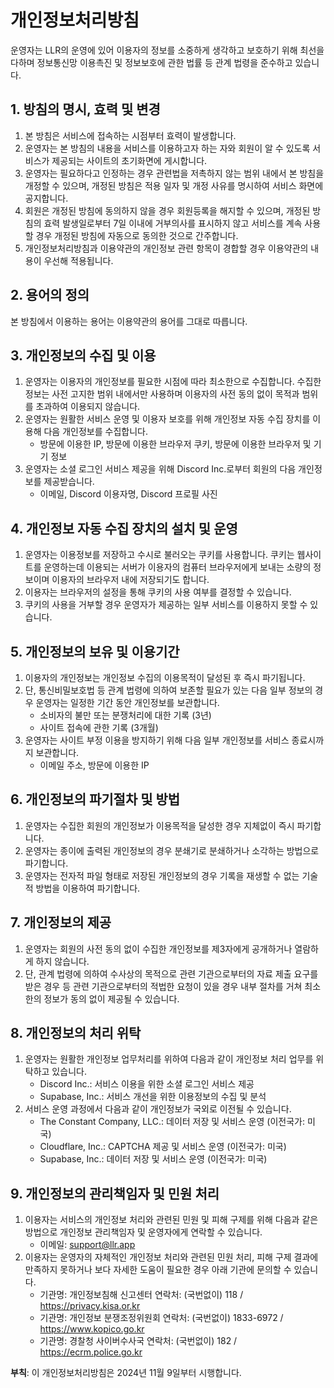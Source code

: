 # 개인정보처리방침

운영자는 LLR의 운영에 있어 이용자의 정보를 소중하게 생각하고 보호하기 위해 최선을 다하며 정보통신망 이용촉진 및 정보보호에 관한 법률 등 관계 법령을 준수하고 있습니다.

## 1. 방침의 명시, 효력 및 변경

1. 본 방침은 서비스에 접속하는 시점부터 효력이 발생합니다.
2. 운영자는 본 방침의 내용을 서비스를 이용하고자 하는 자와 회원이 알 수 있도록 서비스가 제공되는 사이트의 초기화면에 게시합니다.
3. 운영자는 필요하다고 인정하는 경우 관련법을 저촉하지 않는 범위 내에서 본 방침을 개정할 수 있으며, 개정된 방침은 적용 일자 및 개정 사유를 명시하여 서비스 화면에 공지합니다.
4. 회원은 개정된 방침에 동의하지 않을 경우 회원등록을 해지할 수 있으며, 개정된 방침의 효력 발생일로부터 7일 이내에 거부의사를 표시하지 않고 서비스를 계속 사용할 경우 개정된 방침에 자동으로 동의한 것으로 간주합니다.
5. 개인정보처리방침과 이용약관의 개인정보 관련 항목이 경합할 경우 이용약관의 내용이 우선해 적용됩니다.

## 2. 용어의 정의

본 방침에서 이용하는 용어는 이용약관의 용어를 그대로 따릅니다.

## 3. 개인정보의 수집 및 이용

1. 운영자는 이용자의 개인정보를 필요한 시점에 따라 최소한으로 수집합니다. 수집한 정보는 사전 고지한 범위 내에서만 사용하며 이용자의 사전 동의 없이 목적과 범위를 초과하여 이용되지 않습니다.
2. 운영자는 원활한 서비스 운영 및 이용자 보호를 위해 개인정보 자동 수집 장치를 이용해 다음 개인정보를 수집합니다.
   * 방문에 이용한 IP, 방문에 이용한 브라우저 쿠키, 방문에 이용한 브라우저 및 기기 정보
3. 운영자는 소셜 로그인 서비스 제공을 위해 Discord Inc.로부터 회원의 다음 개인정보를 제공받습니다.
   * 이메일, Discord 이용자명, Discord 프로필 사진

## 4. 개인정보 자동 수집 장치의 설치 및 운영

1. 운영자는 이용정보를 저장하고 수시로 불러오는 쿠키를 사용합니다. 쿠키는 웹사이트를 운영하는데 이용되는 서버가 이용자의 컴퓨터 브라우저에게 보내는 소량의 정보이며 이용자의 브라우저 내에 저장되기도 합니다.
2. 이용자는 브라우저의 설정을 통해 쿠키의 사용 여부를 결정할 수 있습니다.
3. 쿠키의 사용을 거부할 경우 운영자가 제공하는 일부 서비스를 이용하지 못할 수 있습니다.

## 5. 개인정보의 보유 및 이용기간

1. 이용자의 개인정보는 개인정보 수집의 이용목적이 달성된 후 즉시 파기됩니다.
2. 단, 통신비밀보호법 등 관계 법령에 의하여 보존할 필요가 있는 다음 일부 정보의 경우 운영자는 일정한 기간 동안 개인정보를 보관합니다.
   * 소비자의 불만 또는 분쟁처리에 대한 기록 (3년)
   * 사이트 접속에 관한 기록 (3개월)
3. 운영자는 사이트 부정 이용을 방지하기 위해 다음 일부 개인정보를 서비스 종료시까지 보관합니다.
   * 이메일 주소, 방문에 이용한 IP

## 6. 개인정보의 파기절차 및 방법

1. 운영자는 수집한 회원의 개인정보가 이용목적을 달성한 경우 지체없이 즉시 파기합니다.
2. 운영자는 종이에 출력된 개인정보의 경우 분쇄기로 분쇄하거나 소각하는 방법으로 파기합니다.
3. 운영자는 전자적 파일 형태로 저장된 개인정보의 경우 기록을 재생할 수 없는 기술적 방법을 이용하여 파기합니다.

## 7. 개인정보의 제공

1. 운영자는 회원의 사전 동의 없이 수집한 개인정보를 제3자에게 공개하거나 열람하게 하지 않습니다.
2. 단, 관계 법령에 의하여 수사상의 목적으로 관련 기관으로부터의 자료 제출 요구를 받은 경우 등 관련 기관으로부터의 적법한 요청이 있을 경우 내부 절차를 거쳐 최소한의 정보가 동의 없이 제공될 수 있습니다.

## 8. 개인정보의 처리 위탁

1. 운영자는 원활한 개인정보 업무처리를 위하여 다음과 같이 개인정보 처리 업무를 위탁하고 있습니다.
   * Discord Inc.: 서비스 이용을 위한 소셜 로그인 서비스 제공
   * Supabase, Inc.: 서비스 개선을 위한 이용정보의 수집 및 분석
2. 서비스 운영 과정에서 다음과 같이 개인정보가 국외로 이전될 수 있습니다.
   * The Constant Company, LLC.: 데이터 저장 및 서비스 운영 (이전국가: 미국)
   * Cloudflare, Inc.: CAPTCHA 제공 및 서비스 운영 (이전국가: 미국)
   * Supabase, Inc.: 데이터 저장 및 서비스 운영 (이전국가: 미국)

## 9. 개인정보의 관리책임자 및 민원 처리

1. 이용자는 서비스의 개인정보 처리와 관련된 민원 및 피해 구제를 위해 다음과 같은 방법으로 개인정보 관리책임자 및 운영자에게 연락할 수 있습니다.
   * 이메일: [support@llr.app](mailto:support@llr.app)
2. 이용자는 운영자의 자체적인 개인정보 처리와 관련된 민원 처리, 피해 구제 결과에 만족하지 못하거나 보다 자세한 도움이 필요한 경우 아래 기관에 문의할 수 있습니다.
   * 기관명: 개인정보침해 신고센터
     연락처: (국번없이) 118 / https://privacy.kisa.or.kr
   * 기관명: 개인정보 분쟁조정위원회
     연락처: (국번없이) 1833-6972 / https://www.kopico.go.kr
   * 기관명: 경찰청 사이버수사국
     연락처: (국번없이) 182 / https://ecrm.police.go.kr

**부칙**: 이 개인정보처리방침은 2024년 11월 9일부터 시행합니다.

